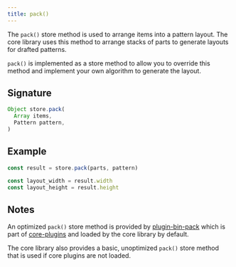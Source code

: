 ```yaml
---
title: pack()
---
```


The `pack()` store method is used to arrange items into a
pattern layout.
The core library uses this method to arrange stacks of parts to
generate layouts for drafted patterns.

`pack()` is implemented as a store method to allow you to override this
method and implement your own algorithm to generate the layout.

## Signature

```js
Object store.pack(
  Array items,
  Pattern pattern,
)
```

## Example

```js
const result = store.pack(parts, pattern)

const layout_width = result.width
const layout_height = result.height
```

## Notes

An optimized `pack()` store method is provided by
[plugin-bin-pack](/reference/plugins/bin-pack)
which is part of [core-plugins](/reference/plugins/core) and loaded
by the core library by default.

The core library also provides a basic, unoptimized `pack()` store method
that is used if core plugins are not loaded.
